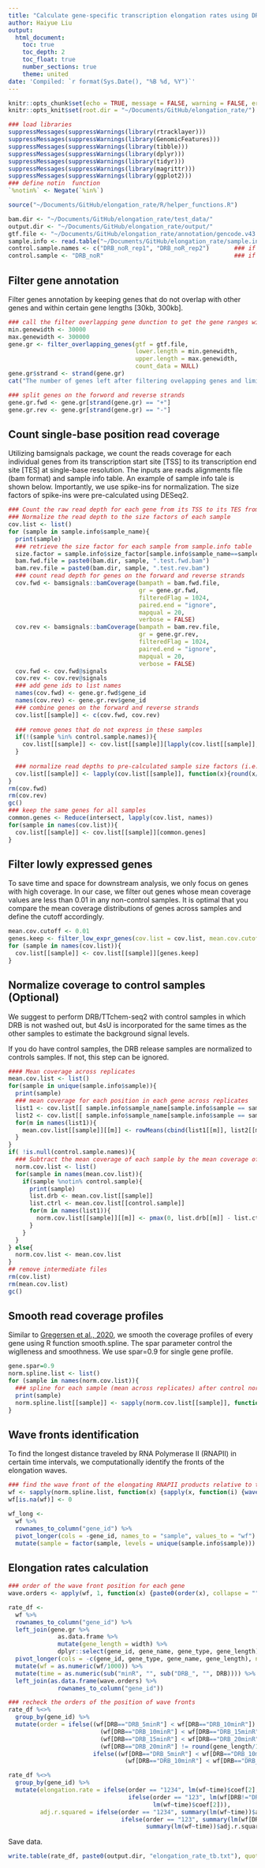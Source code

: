 ```yaml
---
title: "Calculate gene-specific transcription elongation rates using DRB/TTchem-seq2 data"
author: Haiyue Liu
output:
  html_document:
    toc: true
    toc_depth: 2
    toc_float: true
    number_sections: true
    theme: united
date: 'Compiled: `r format(Sys.Date(), "%B %d, %Y")`'
---
```


```r
knitr::opts_chunk$set(echo = TRUE, message = FALSE, warning = FALSE, error = FALSE, cache = TRUE)
knitr::opts_knit$set(root.dir = "~/Documents/GitHub/elongation_rate/")
```

```r
### load libraries
suppressMessages(suppressWarnings(library(rtracklayer)))
suppressMessages(suppressWarnings(library(GenomicFeatures)))
suppressMessages(suppressWarnings(library(tibble)))
suppressMessages(suppressWarnings(library(dplyr)))
suppressMessages(suppressWarnings(library(tidyr)))
suppressMessages(suppressWarnings(library(magrittr)))
suppressMessages(suppressWarnings(library(ggplot2)))
### define notin  function 
`%notin%` <- Negate(`%in%`)
```


```r
source("~/Documents/GitHub/elongation_rate/R/helper_functions.R")
```

```r
bam.dir <- "~/Documents/GitHub/elongation_rate/test_data/"
output.dir <- "~/Documents/GitHub/elongation_rate/output/"
gtf.file <- "~/Documents/GitHub/elongation_rate/annotation/gencode.v43.primary_assembly.basic.annotation.gtf"
sample.info <- read.table("~/Documents/GitHub/elongation_rate/sample.info.txt", header = TRUE)
control.sample.names <- c("DRB_noR_rep1", "DRB_noR_rep2")       ### if no control samples, this can be set as NULL
control.sample <- "DRB_noR"                                     ### if no control samples, this can be set as NULL
```

## Filter gene annotation 

Filter genes annotation by keeping genes that do not overlap with other genes and within certain gene lengths [30kb, 300kb]. 

```r
### call the filter overlapping gene dunction to get the gene ranges with non-overlapping genes
min.genewidth <- 30000
max.genewidth <- 300000
gene.gr <- filter_overlapping_genes(gtf = gtf.file,                     ### full path to annotation file in gtf format (Gencode / Ensembl)
                                    lower.length = min.genewidth,
                                    upper.length = max.genewidth,
                                    count_data = NULL)                  ### if count.data is provided, we only look at genes that are expressed in the data
gene.gr$strand <- strand(gene.gr)
cat("The number of genes left after filtering ovelapping genes and limiting gene lengths:", length(gene.gr))

### split genes on the forword and reverse strands
gene.gr.fwd <- gene.gr[strand(gene.gr) == "+"]
gene.gr.rev <- gene.gr[strand(gene.gr) == "-"]

```

## Count single-base position read coverage 

Utilizing bamsignals package, we count the reads coverage for each individual genes from its transcription start site [TSS] to its transcription end site [TES] at single-base resolution. The inputs are reads alignments file (bam format) and sample info table. An example of sample info tale is shown below. Importantly, we use spike-ins for normalization. The size factors of spike-ins were pre-calculated using DESeq2. 


```r
### Count the raw read depth for each gene from its TSS to its TES from bam files (bamCoverage function from bamsignals package)
### Normalize the read depth to the size factors of each sample 
cov.list <- list()
for (sample in sample.info$sample_name){
  print(sample)
  ### retrieve the size factor for each sample from sample.info table
  size.factor = sample.info$size_factor[sample.info$sample_name==sample]
  bam.fwd.file = paste0(bam.dir, sample, ".test.fwd.bam")
  bam.rev.file = paste0(bam.dir, sample, ".test.rev.bam")
  ### count read depth for genes on the forward and reverse strands
  cov.fwd <- bamsignals::bamCoverage(bampath = bam.fwd.file,
                                     gr = gene.gr.fwd,
                                     filteredFlag = 1024,
                                     paired.end = "ignore",
                                     mapqual = 20,
                                     verbose = FALSE)
  cov.rev <- bamsignals::bamCoverage(bampath = bam.rev.file,
                                     gr = gene.gr.rev,
                                     filteredFlag = 1024,
                                     paired.end = "ignore",
                                     mapqual = 20,
                                     verbose = FALSE)
  cov.fwd <- cov.fwd@signals
  cov.rev <- cov.rev@signals
  ### add gene ids to list names
  names(cov.fwd) <- gene.gr.fwd$gene_id
  names(cov.rev) <- gene.gr.rev$gene_id
  ### combine genes on the forward and reverse strands
  cov.list[[sample]] <- c(cov.fwd, cov.rev)
  
  ### remove genes that do not express in these samples
  if(!(sample %in% control.sample.names)){
    cov.list[[sample]] <- cov.list[[sample]][lapply(cov.list[[sample]], sum) > 0]
  }
  
  ### normalize read depths to pre-calculated sample size factors (i.e. spike-in size factors or library sizes)
  cov.list[[sample]] <- lapply(cov.list[[sample]], function(x){round(x/size.factor, 3)})
}
rm(cov.fwd)
rm(cov.rev)
gc()
### keep the same genes for all samples
common.genes <- Reduce(intersect, lapply(cov.list, names))
for(sample in names(cov.list)){
  cov.list[[sample]] <- cov.list[[sample]][common.genes]
}
```

## Filter lowly expressed genes

To save time and space for downstream analysis, we only focus on genes with high coverage. In our case, we filter out genes whose mean coverage values are less than 0.01 in any non-control samples. It is optimal that you compare the mean coverage distributions of genes across samples and define the cutoff accordingly.

```r
mean.cov.cutoff <- 0.01
genes.keep <- filter_low_expr_genes(cov.list = cov.list, mean.cov.cutoff = mean.cov.cutoff)$genes.keep
for (sample in names(cov.list)){
  cov.list[[sample]] <- cov.list[[sample]][genes.keep]
}
```

## Normalize coverage to control samples (Optional)

We suggest to perform DRB/TTchem-seq2 with control samples in which DRB is not washed out, but 4sU is incorporated for the same times as the other samples to estimate the background signal levels. 

If you do have control samples, the DRB release samples are normalized to controls samples. If not, this step can be ignored. 

```r
#### Mean coverage across replicates
mean.cov.list <- list()
for(sample in unique(sample.info$sample)){
  print(sample)
  ### mean coverage for each position in each gene across replicates
  list1 <- cov.list[[ sample.info$sample_name[sample.info$sample == sample & sample.info$rep == "rep1"] ]]
  list2 <- cov.list[[ sample.info$sample_name[sample.info$sample == sample & sample.info$rep == "rep2"] ]]
  for(m in names(list1)){
    mean.cov.list[[sample]][[m]] <- rowMeans(cbind(list1[[m]], list2[[m]]))
  }
}
if( !is.null(control.sample.names)){
  ### Subtract the mean coverage of each sample by the mean coverage of control sample.
  norm.cov.list <- list()
  for(sample in names(mean.cov.list)){
    if(sample %notin% control.sample){
      print(sample)
      list.drb <- mean.cov.list[[sample]]
      list.ctrl <- mean.cov.list[[control.sample]]
      for(m in names(list1)){
        norm.cov.list[[sample]][[m]] <- pmax(0, list.drb[[m]] - list.ctrl[[m]])
      }
    }
  }
} else{
  norm.cov.list <- mean.cov.list
}
## remove intermediate files
rm(cov.list)
rm(mean.cov.list)
gc()
```

## Smooth read coverage profiles

Similar to [Gregersen et al., 2020](), we smooth the coverage profiles of every gene using R function smooth.spline. The spar parameter control the wiglleness and smoothness. We use spar=0.9 for single gene profile.

```r
gene.spar=0.9     
norm.spline.list <- list()
for (sample in names(norm.cov.list)){
  ### spline for each sample (mean across replicates) after control normalization
  print(sample)
  norm.spline.list[[sample]] <- sapply(norm.cov.list[[sample]], function(x){pmax(0, round(smooth.spline(1:length(x), x, spar=gene.spar)$y, 3))})
}
```

## Wave fronts identification

To find the longest distance traveled by RNA Polymerase II (RNAPII) in certain time intervals, we computationally identify the fronts of the elongation waves. 

```r
### find the wave front of the elongating RNAPII products relative to the transcript's TSS
wf <- sapply(norm.spline.list, function(x) {sapply(x, function(i) {wave_front_calling(i)})}) %>% as.data.frame
wf[is.na(wf)] <- 0

wf_long <-
  wf %>%
  rownames_to_column("gene_id") %>%
  pivot_longer(cols = -gene_id, names_to = "sample", values_to = "wf") %>%
  mutate(sample = factor(sample, levels = unique(sample.info$sample)))
```

## Elongation rates calculation 

```r
### order of the wave front position for each gene
wave.orders <- apply(wf, 1, function(x) {paste0(order(x), collapse = "")})

rate_df <-
  wf %>%
  rownames_to_column("gene_id") %>%
  left_join(gene.gr %>%
              as.data.frame %>%
              mutate(gene_length = width) %>%
              dplyr::select(gene_id, gene_name, gene_type, gene_length)) %>%
  pivot_longer(cols = -c(gene_id, gene_type, gene_name, gene_length), names_to = "DRB", values_to = "wf") %>%
  mutate(wf = as.numeric(wf/1000)) %>%
  mutate(time = as.numeric(sub("minR", "", sub("DRB_", "", DRB)))) %>%
  left_join(as.data.frame(wave.orders) %>%
              rownames_to_column("gene_id"))

### recheck the orders of the position of wave fronts
rate_df %<>%
  group_by(gene_id) %>%
  mutate(order = ifelse((wf[DRB=="DRB_5minR"] < wf[DRB=="DRB_10minR"]) &
                          (wf[DRB=="DRB_10minR"] < wf[DRB=="DRB_15minR"]) &
                          (wf[DRB=="DRB_15minR"] < wf[DRB=="DRB_20minR"]) &
                          (wf[DRB=="DRB_20minR"] != round(gene_length/1000, 1)), "1234",
                        ifelse((wf[DRB=="DRB_5minR"] < wf[DRB=="DRB_10minR"]) &
                                 (wf[DRB=="DRB_10minR"] < wf[DRB=="DRB_15minR"]), "123", "other")))

rate_df %<>%
  group_by(gene_id) %>%
  mutate(elongation.rate = ifelse(order == "1234", lm(wf~time)$coef[2],
                                  ifelse(order == "123", lm(wf[DRB!="DRB_20minR"] ~ time[DRB!="DRB_20minR"])$coef[2],
                                         lm(wf~time)$coef[2])),
         adj.r.squared = ifelse(order == "1234", summary(lm(wf~time))$adj.r.squared,
                                ifelse(order == "123", summary(lm(wf[DRB!="DRB_20minR"]~time[DRB!="DRB_20minR"]))$adj.r.squared,
                                       summary(lm(wf~time))$adj.r.squared)))
```

Save data.

```r
write.table(rate_df, paste0(output.dir, "elongation_rate_tb.txt"), quote=FALSE, sep="\t", row.names=FALSE)
```

